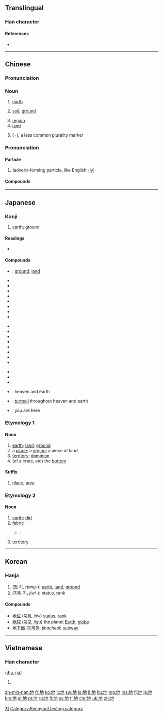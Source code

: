 ==Translingual==
{{stroke order|type=animate}}

===Han character===
{{Han char|rn=32|rad=土|as=03|sn=6|four=4411<sub>2</sub>|canj=土心木 (GPD)|ids=⿰[[土]][[也]]}}

====References====
* {{Han ref|kx=0224.060|dkj=04890|dj=0456.080|hdz=10420.120|uh=5730|ud=22320|bh=A661|bd=42593}}

----

==Chinese==
{{zh-forms}}

===Pronunciation===
{{zh-pron
|m=dì
|c=dei6
|h=pfs=thi
|md=dê
|mn=tè/tē/toē/tī
|mn_note=tē/toē/tī are  literary
|w=3di
|mc=y
|oc=y
|ma=y
|cat=n}}

===Noun===
{{zh-noun}}

# {{cx|Beginning Mandarin|lang=zh|sort=di4}} [[earth]]
# {{cx|Beginning Mandarin|lang=zh|sort=di4}} [[soil]], [[ground]]
#: {{zh-usex|這 匹 馬 倒 在 地 上，不 住 地{de} 蹬達。|The horse collapsed on the floor, but carried on kicking.|link=y}}
# [[region]]
# [[land]]
# {{cx|Cantonese|lang=zh}} (={{zh-l|嘅}}), a less common plurality marker 

===Pronunciation===
{{zh-pron
|m=de,di
|m_note=di is used in poetry, songs
|c=dei6-2
|ma=y
|cat=particle}}

====Particle====
{{zh-particle}}

# {{cx|Beginning Mandarin}} (adverb-forming particle, like English [[-ly]])
#: {{zh-usex|很 快 地|very quickly|link=y|inline=y}}

====Compounds====
{{der5
| {{zh-l|草地}}
| {{zh-l|地板}}
| {{zh-l|地磅}}
| {{zh-l|地標}}
| {{zh-l|地表}}
| {{zh-l|地表水}}
| {{zh-l|地鱉}}
| {{zh-l|地波}}
| {{zh-l|地步}}
| {{zh-l|地財}}
| {{zh-l|地磁}}
| {{zh-l|地磁赤道}}
| {{zh-l|地磁極}}
| {{zh-l|地產}}
| {{zh-l|地場}}
| {{zh-l|地朝}}
| {{zh-l|地秤}}
| {{zh-l|地大物博}}
| {{zh-l|地帶}}
| {{zh-l|地道}}
| {{zh-l|地點}}
| {{zh-l|地方}}
| {{zh-l|地方兒}}
| {{zh-l|地方病}}
| {{zh-l|地方主義}}
| {{zh-l|地府}}
| {{zh-l|地光}}
| {{zh-l|隄埂}}
| {{zh-l|隄埂兒}}
| {{zh-l|地滾球}}
| {{zh-l|地核}}
| {{zh-l|地黃}}
| {{zh-l|地積}}
| {{zh-l|地基}}
| {{zh-l|地極}}
| {{zh-l|地價}}
| {{zh-l|地角}}
| {{zh-l|地角天涯}}
| {{zh-l|地腳}}
| {{zh-l|地窖}}
| {{zh-l|地纜}}
| {{zh-l|地理}}
| {{zh-l|地裂}}
| {{zh-l|地靈人傑}}
| {{zh-l|地漏}}
| {{zh-l|地幔}}
| {{zh-l|地貌}}
| {{zh-l|地面}}
| {{zh-l|地氣}}
| {{zh-l|地殼}}
| {{zh-l|地懃}}
| {{zh-l|地球}}
| {{zh-l|地球儀}}
| {{zh-l|地區}}
| {{zh-l|地權}}
| {{zh-l|地券}}
| {{zh-l|地兒}}
| {{zh-l|地熱}}
| {{zh-l|地煞}}
| {{zh-l|地上}}
| {{zh-l|地毯}}
| {{zh-l|地鐵}}
| {{zh-l|地圖}}
| {{zh-l|地位}}
| {{zh-l|地下}}
| {{zh-l|地形}}
| {{zh-l|地學}}
| {{zh-l|地衣}}
| {{zh-l|地榆}}
| {{zh-l|地獄}}
| {{zh-l|地域}}
| {{zh-l|地租}}
| {{zh-l|地照}}
| {{zh-l|地震}}
| {{zh-l|地震波}}
| {{zh-l|地震儀}}
| {{zh-l|地震震級}}
| {{zh-l|地支}}
| {{zh-l|地址}}
| {{zh-l|地志}}
| {{zh-l|地質}}
| {{zh-l|地軸}}
| {{zh-l|地主}}
| {{zh-l|地獄}}
| {{zh-l|土地}}
}}

----

==Japanese==

===Kanji===
{{ja-kanji|grade=2|rs=土03}}

# [[earth]]; [[ground]]

====Readings====
* {{ja-readings
|goon=[[じ]] (ji) < [[ぢ]] (di)
|kanon=[[ち]] (chi)
|kun=[[つち]] (tsuchi)}}

====Compounds====
{{der-top}}
{{top3}}
* {{l|ja|sc=Jpan|土地|tr=とち, tochi}}: [[ground]]; [[land]]
* {{l|ja|sc=Jpan|意地悪|tr=いじわる, ijiwaru}}
* {{l|ja|sc=Jpan|地球|tr=ちきゅう, chikyū}}
* {{l|ja|sc=Jpan|地底|tr=ちてい, chitei}}
* {{l|ja|sc=Jpan|地理|tr=ちり, chiri}}
* {{l|ja|sc=Jpan|地盤|tr=ちばん, chiban}}
* {{l|ja|sc=Jpan|地位|tr=ちい, chii}}
* {{l|ja|sc=Jpan|地域|tr=ちいき, chiiki}}
* {{l|ja|sc=Jpan|地下|tr=ちか, chika}}
{{mid3}}
* {{l|ja|sc=Jpan|地学|tr=ちがく, chigaku}}
* {{l|ja|sc=Jpan|地球|tr=ちきゅう, chikyū}}
* {{l|ja|sc=Jpan|地区|tr=ちく, chiku}}
* {{l|ja|sc=Jpan|地形|tr=ちけい, chikei}}
* {{l|ja|sc=Jpan|地上|tr=ちじょう, chijō}}
* {{l|ja|sc=Jpan|地租|tr=ちそ, chiso}}
* {{l|ja|sc=Jpan|地点|tr=ちてん, chiten}}
* {{l|ja|sc=Jpan|地主|tr=じぬし, jinushi}}
{{mid3}}
* {{l|ja|sc=Jpan|地表|tr=ちひょう, chihyō}}
* {{l|ja|sc=Jpan|地方|tr=ちほう, chihō}}
* {{l|ja|sc=Jpan|地震|tr=じしん, jishin}}
* {{l|ja|sc=Jpan|天地|tr=てんち, tenchi}}: heaven and earth
* {{l|ja|sc=Jpan|天變地異|tr=てんぺんちい, tenpen chii}}: [[turmoil]] throughout heaven and earth
* {{l|ja|sc=Jpan|現在地|tr=げんざいち, genzaichi}}: you are here
{{bottom}}
{{der-bottom}}

===Etymology 1===

====Noun====
{{ja-noun|ち}}

# [[earth]]; [[land]]; [[ground]]
# a [[place]]; a [[region]]; a piece of land
# [[territory]]; [[dominion]]
# (of a crate, etc) the [[bottom]]

====Suffix====
{{ja-pos|ち|suffix}} 

# [[place]], [[area]]

===Etymology 2===

====Noun====
{{ja-noun|じ|hhira=ぢ}}

# [[earth]]; [[dirt]]
# [[fabric]]
#* {{RQ:Botchan}}:
#*: {{ja-usex|いくらか薄い'''地'''には相違なくっても暑いには極ってる。|いくら か うすい '''じ''' に は そうい なくって も あつい に は きまってる。|However thin it might be, flannel is flannel and must have been pretty warm at that time of the year.}}
# {{context|game of go|lang=ja|sort=し'}} [[territory]]

----

==Korean==

===Hanja===
{{ko-hanja|hangeul=지|mr=chi|eumhun=땅|ehrv=ttang|ehmr=ttang|ehy=ttang}}

# ([[땅]] 지, ''ttang-''): [[earth]], [[land]], [[ground]]
# ([[지위]] 지, ''jiwi-''): [[status]], [[rank]]

====Compounds====
* [[地位]] ([[지위]], ''jiwi'') [[status]], [[rank]]
* [[地球]] ([[지구]], ''jigu'') the planet [[Earth]], [[globe]]
* [[地下鐵]] ([[지하철]], ''jihacheol'') [[subway]]

[[Category:Hanja readings|지]]

----

==Vietnamese==

===Han character===
{{vi-hantu|rs=土03}} ([[địa]], [[rịa]])

# {{defn|lang=vi|sort=土03}}

[[zh-min-nan:地]]
[[fr:地]]
[[ko:地]]
[[it:地]]
[[sw:地]]
[[lo:地]]
[[li:地]]
[[hu:地]]
[[mg:地]]
[[ms:地]]
[[fj:地]]
[[ja:地]]
[[km:地]]
[[pl:地]]
[[pt:地]]
[[ru:地]]
[[fi:地]]
[[sv:地]]
[[tl:地]]
[[chr:地]]
[[uk:地]]
[[zh:地]]

[[Category:Kennybot testing category]]